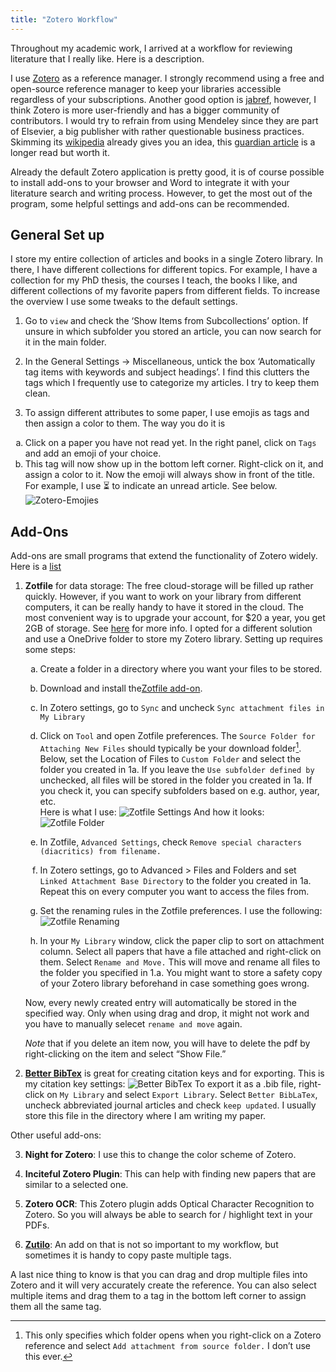 ```yaml
---
title: "Zotero Workflow"
---
```

Throughout my academic work, I arrived at a workflow for reviewing literature that I really like. Here is a description. 

I use [Zotero](https://www.zotero.org/) as a reference manager. I strongly recommend using a free and open-source reference manager to keep your libraries accessible regardless of your subscriptions. Another good option is [jabref](https://www.jabref.org/), however, I think Zotero is more user-friendly and has a bigger community of contributors. I would try to refrain from using Mendeley since they are part of Elsevier, a big publisher with rather questionable business practices. Skimming its [wikipedia](https://en.wikipedia.org/wiki/Elsevier) already gives you an idea, this [guardian article](https://www.theguardian.com/science/2017/jun/27/profitable-business-scientific-publishing-bad-for-science) is a longer read but worth it.

Already the default Zotero application is pretty good, it is of course possible to install add-ons to your browser and Word to integrate it with your literature search and writing process. However, to get the most out of the program, some helpful settings and add-ons can be recommended. 

## General Set up

I store my entire collection of articles and books in a single Zotero library. In there, I have different collections for different topics. For example, I have a collection for my PhD thesis, the courses I teach, the books I like, and different collections of my favorite papers from different fields. To increase the overview I use some tweaks to the default settings.

1. Go to `view`  and check the 'Show Items from Subcollections' option. If unsure in which subfolder you stored an article, you can now search for it in the main folder.

2. In the General Settings -> Miscellaneous, untick the box 'Automatically tag items with keywords and subject headings'. I find this clutters the tags which I frequently use to categorize my articles. I try to keep them clean. 

3. To assign different attributes to some paper, I use emojis as tags and then assign a color to them. The way you do it is \
a) Click on a paper you have not read yet. In the right panel, click on `Tags` and add an emoji of your choice. \
b) This tag will now show up in the bottom left corner. Right-click on it, and assign a color to it. Now the emoji will always show in front of the title. For example, I use ⏳ to indicate an unread article. See below.
![Zotero-Emojies](/supplementary-files/zotero_sups/zotero_emojis.png)

## Add-Ons

Add-ons are small programs that extend the functionality of Zotero widely. Here is a [list](https://www.zotero.org/support/plugins)


1. **Zotfile** for data storage: The free cloud-storage will be filled up rather quickly. However, if you want to work on your library from different computers, it can be really handy to have it stored in the cloud. The most convenient way is to upgrade your account, for $20 a year, you get 2GB of storage. See [here](https://www.zotero.org/settings/storage?ref=usb) for more info. 
I opted for a different solution and use a OneDrive folder to store my Zotero library. Setting up requires some steps:

    a) Create a folder in a directory where you want your files to be stored.

    b) Download and install the[ Zotfile add-on](http://zotfile.com/).

    c) In Zotero settings, go to `Sync` and uncheck `Sync attachment files in My Library`

    d) Click on `Tool` and open Zotfile preferences. The `Source Folder for Attaching New Files` should typically be your download folder[^1]. Below, set the Location of Files to `Custom Folder` and select the folder you created in 1a. If you leave the `Use subfolder defined by` unchecked, all files will be stored in the folder you created in 1a. If you check it, you can specify subfolders based on e.g. author, year, etc. \
    Here is what I use:
    ![Zotfile Settings](/supplementary-files/images/zotero_sups/zotero_prefs.png)
    And how it looks:
    ![Zotfile Folder](/supplementary-files/images/zotero_sups/folder_structure.png)


    [^1]: This only specifies which folder opens when you right-click on a Zotero reference and select `Add attachment from source folder.` I don't use this ever.

    e) In Zotfile, `Advanced Settings`, check `Remove special characters (diacritics) from filename.`

    f) In Zotero settings, go to Advanced > Files and Folders and set `Linked Attachment Base Directory` to the folder you created in 1a. Repeat this on every computer you want to access the files from. 

    g) Set the renaming rules in the Zotfile preferences. I use the following:
    ![Zotfile Renaming](/supplementary-files/images/zotero_sups/zotero_renaming.png)

    h) In your `My Library` window, click the paper clip to sort on attachment column. Select all papers that have a file attached and right-click on them. Select `Rename and Move.` This will move and rename all files to the folder you specified in 1.a. You might want to store a safety copy of your Zotero library beforehand in case something goes wrong.

    Now, every newly created entry will automatically be stored in the specified way. Only when using drag and drop, it might not work and you have to manually selecet `rename and move` again.

    *Note* that if you delete an item now, you will have to delete the pdf by right-clicking on the item and select "Show File."

2. [**Better BibTex**](https://retorque.re/zotero-better-bibtex/) is great for creating citation keys and for exporting. This is my citation key settings:
![Better BibTex](/supplementary-files/images/zotero_sups/biblatex.png)
To export it as a .bib file, right-click on `My Library` and select `Export Library`. Select `Better BibLaTex`, uncheck abbreviated journal articles and check `keep updated`. I usually store this file in the directory where I am writing my paper.


Other useful add-ons:

3. **Night for Zotero**: I use this to change the color scheme of Zotero.

4. **Inciteful Zotero Plugin**: This can help with finding new papers that are similar to a selected one.

5. **Zotero OCR**: This Zotero plugin adds Optical Character Recognition to Zotero. So you will always be able to search for / highlight text in your PDFs. 

6. [**Zutilo**](https://github.com/wshanks/Zutilo): An add on that is not so important to my workflow, but sometimes it is handy to copy paste multiple tags. 

A last nice thing to know is that you can drag and drop multiple files into Zotero and it will very accurately create the reference. You can also select multiple items and drag them to a tag in the bottom left corner to assign them all the same tag.